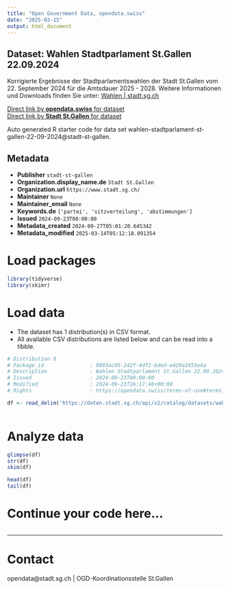 ```yaml
---
title: "Open Government Data, opendata.swiss"
date: "2025-03-15"
output: html_document
---
```


## Dataset: Wahlen Stadtparlament St.Gallen 22.09.2024

Korrigierte Ergebnisse der Stadtparlamentswahlen der Stadt St.Gallen vom 22. September 2024 für die Amtsdauer 2025 - 2028. Weitere Informationen und Downloads finden Sie unter: [Wahlen | stadt.sg.ch](https://www.stadt.sg.ch/home/verwaltung-politik/demokratie-politik/abstimmungen-wahlen/wahlen.html)

[Direct link by **opendata.swiss** for dataset](https://opendata.swiss/de/dataset/wahlen-stadtparlament-st-gallen-22-09-2024)<br>
[Direct link by **Stadt St.Gallen** for dataset](https://daten.stadt.sg.ch/explore/dataset/wahlen-stadtparlament-st-gallen-22-09-2024/)

Auto generated R starter code for data set wahlen-stadtparlament-st-gallen-22-09-2024@stadt-st-gallen.

## Metadata

- **Publisher** `stadt-st-gallen`
- **Organization.display_name.de** `Stadt St.Gallen`
- **Organization.url** `https://www.stadt.sg.ch/`
- **Maintainer** `None`
- **Maintainer_email** `None`
- **Keywords.de** `['partei', 'sitzverteilung', 'abstimmungen']`
- **Issued** `2024-09-23T00:00:00`
- **Metadata_created** `2024-09-27T05:01:20.645342`
- **Metadata_modified** `2025-03-14T05:12:18.091354`


# Load packages

```r

library(tidyverse)
library(skimr)

```

# Load data

-   The dataset has 1 distribution(s) in CSV format.
-   All available CSV distributions are listed below and can be read into a tibble.

```r

# Distribution 0
# Package_id               : 0893ac05-242f-4df2-bded-e420a2455e4a
# Description              : Wahlen Stadtparlament St.Gallen 22.09.2024 (csv)
# Issued                   : 2024-09-23T00:00:00
# Modified                 : 2024-09-23T16:17:46+00:00
# Rights                   : https://opendata.swiss/terms-of-use#terms_by

df <- read_delim('https://daten.stadt.sg.ch/api/v2/catalog/datasets/wahlen-stadtparlament-st-gallen-22-09-2024/exports/csv?use_labels=true')



```

# Analyze data

```r

glimpse(df)
str(df)
skim(df)

head(df)
tail(df)

```

# Continue your code here...

```r

```

------------------------------------------------------------------------

# Contact

opendata@stadt.sg.ch | OGD-Koordinationsstelle St.Gallen
